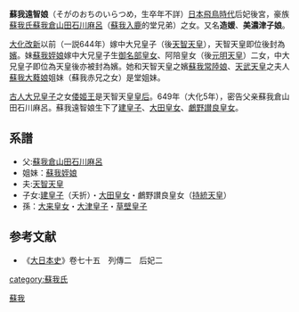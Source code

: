 '''蘇我遠智娘'''（そがのおちのいらつめ，生卒年不詳）[[日本|日本]][[飛鳥時代|飛鳥時代]]后妃後宮，豪族[[蘇我氏|蘇我氏]][[蘇我倉山田石川麻呂|蘇我倉山田石川麻呂]]（[[蘇我入鹿|蘇我入鹿]]的堂兄弟）之女。又名'''造媛'''、'''美濃津子娘'''。

[[大化改新|大化改新]]以前（一説644年）嫁中大兄皇子（後[[天智天皇|天智天皇]]），天智天皇即位後封為[[嬪|嬪]]。妹[[蘇我姪娘|蘇我姪娘]]嫁中大兄皇子生[[御名部皇女|御名部皇女]]、阿陪皇女（後[[元明天皇|元明天皇]]）二女，中大兄皇子即位為天皇後亦被封為嬪。她和天智天皇之嬪[[蘇我常陸娘|蘇我常陸娘]]、[[天武天皇|天武天皇]]之夫人[[蘇我大蕤娘|蘇我大蕤娘]]姐妹（蘇我赤兄之女）是堂姐妹。

[[古人大兄皇子|古人大兄皇子]]之女[[倭姬王|倭姬王]]是天智天皇[[皇后|皇后]]。649年（大化5年），密告父亲蘇我倉山田石川麻呂。蘇我遠智娘生下了[[建皇子|建皇子]]、[[大田皇女|大田皇女]]、[[持統天皇|鸕野讃良皇女]]。

== 系譜 ==
*父:[[蘇我倉山田石川麻呂|蘇我倉山田石川麻呂]]
*姐妹：[[蘇我姪娘|蘇我姪娘]]
*夫:[[天智天皇|天智天皇]]
*子女:[[建皇子|建皇子]]（夭折）・[[大田皇女|大田皇女]]・鸕野讃良皇女（[[持統天皇|持統天皇]]）
*孫：[[大来皇女|大来皇女]]・[[大津皇子|大津皇子]]・[[草壁皇子|草壁皇子]]

==参考文献==
* 《[[大日本史|大日本史]]》卷七十五　列傳二　后妃二

{{飛鳥時代皇后}}
{{Japanese-history-stub}}
{{DEFAULTSORT:おちのいらつめ}}
[[Category:飛鳥時代後宮|蘇我]]
[[category:蘇我氏|category:蘇我氏]]